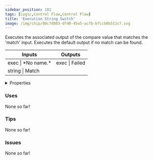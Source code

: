 ```yaml
---
sidebar_position: 182
tags: [Logic,Control Flow,Control Flow]
title: 'Execution String Switch'
image: /img/chip/80c7d803-df40-45a5-ac7b-bfccb0b511c7.svg
---
```


Executes the associated output of the compare value that matches the 'match' input. Executes the default output if no match can be found.



<IChip uuid="80c7d803-df40-45a5-ac7b-bfccb0b511c7"/>

<table><thead><tr><th>Inputs</th><th>Outputs</th></tr></thead><tbody><tr><td>exec | *No name.*</td><td>exec | Failed</td></tr><tr><td>string | Match</td><td /></tr></tbody></table>

<details>
  <summary>Properties</summary>
  <div>
    <div>
    <table>
      <tbody>
        <tr>
          <td>Is beta required?</td>
          <td>No</td>
        </tr>
        <tr>
          <td>Is chip a trolling risk?</td>
          <td>No</td>
        </tr>
        <tr>
          <td>Is chip a role assignment risk?</td>
          <td>No</td>
        </tr>
        <tr>
          <td>Chip UUID</td>
          <td>80c7d803-df40-45a5-ac7b-bfccb0b511c7</td>
        </tr>
        <tr>
          <td>Room availability</td>
          <td>Available everywhere</td>
        </tr>
      </tbody>
    </table>
    </div>
  </div>
</details>

### Uses

None so far!

### Tips

None so far!

### Issues

None so far!